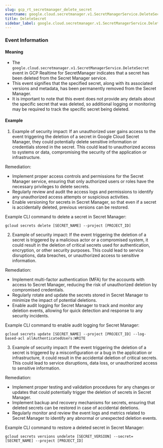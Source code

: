 ```yaml
--- 
slug: gcp_rt_secretmanager_delete_secret
eventname: google.cloud.secretmanager.v1.SecretManagerService.DeleteSecret
title: DeleteSecret
sidebar_label: google.cloud.secretmanager.v1.SecretManagerService.DeleteSecret
---
```

                       
### Event Information

#### Meaning

- The `google.cloud.secretmanager.v1.SecretManagerService.DeleteSecret` event in GCP Realtime for SecretManager indicates that a secret has been deleted from the Secret Manager service.
- This event signifies that the specified secret, along with its associated versions and metadata, has been permanently removed from the Secret Manager.
- It is important to note that this event does not provide any details about the specific secret that was deleted, so additional logging or monitoring may be required to track the specific secret being deleted.

#### Example

1. Example of security impact: If an unauthorized user gains access to the event triggering the deletion of a secret in Google Cloud Secret Manager, they could potentially delete sensitive information or credentials stored in the secret. This could lead to unauthorized access to systems or data, compromising the security of the application or infrastructure.

Remediation:
- Implement proper access controls and permissions for the Secret Manager service, ensuring that only authorized users or roles have the necessary privileges to delete secrets.
- Regularly review and audit the access logs and permissions to identify any unauthorized access attempts or suspicious activities.
- Enable versioning for secrets in Secret Manager, so that even if a secret is accidentally deleted, previous versions can be restored.

Example CLI command to delete a secret in Secret Manager:
```
gcloud secrets delete [SECRET_NAME] --project [PROJECT_ID]
```

2. Example of security impact: If the event triggering the deletion of a secret is triggered by a malicious actor or a compromised system, it could result in the deletion of critical secrets used for authentication, encryption, or other security purposes. This could lead to service disruptions, data breaches, or unauthorized access to sensitive information.

Remediation:
- Implement multi-factor authentication (MFA) for the accounts with access to Secret Manager, reducing the risk of unauthorized deletion by compromised credentials.
- Regularly rotate and update the secrets stored in Secret Manager to minimize the impact of potential deletions.
- Enable audit logging for Secret Manager to track and monitor any deletion events, allowing for quick detection and response to any security incidents.

Example CLI command to enable audit logging for Secret Manager:
```
gcloud secrets update [SECRET_NAME] --project [PROJECT_ID] --log-based-acl allAuthenticatedUsers:WRITE
```

3. Example of security impact: If the event triggering the deletion of a secret is triggered by a misconfiguration or a bug in the application or infrastructure, it could result in the accidental deletion of critical secrets. This could lead to service disruptions, data loss, or unauthorized access to sensitive information.

Remediation:
- Implement proper testing and validation procedures for any changes or updates that could potentially trigger the deletion of secrets in Secret Manager.
- Implement backup and recovery mechanisms for secrets, ensuring that deleted secrets can be restored in case of accidental deletions.
- Regularly monitor and review the event logs and metrics related to Secret Manager to identify any abnormal or unexpected deletion events.

Example CLI command to restore a deleted secret in Secret Manager:
```
gcloud secrets versions undelete [SECRET_VERSION] --secret=[SECRET_NAME] --project [PROJECT_ID]
```


 